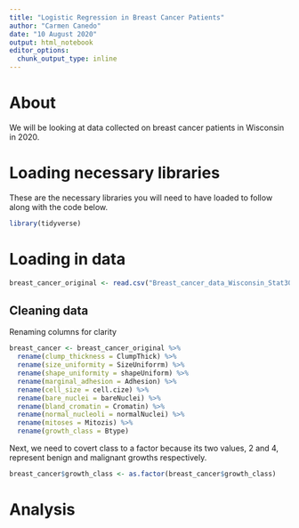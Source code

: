 ```yaml
---
title: "Logistic Regression in Breast Cancer Patients"
author: "Carmen Canedo"
date: "10 August 2020"
output: html_notebook
editor_options: 
  chunk_output_type: inline
---
```


# About
We will be looking at data collected on breast cancer patients in Wisconsin in 2020.

# Loading necessary libraries
These are the necessary libraries you will need to have loaded to follow along with the code below.

```r
library(tidyverse)
```


# Loading in data
```r
breast_cancer_original <- read.csv("Breast_cancer_data_Wisconsin_Stat302_2020.csv")
```

## Cleaning data
Renaming columns for clarity
```r
breast_cancer <- breast_cancer_original %>% 
  rename(clump_thickness = ClumpThick) %>% 
  rename(size_uniformity = SizeUniforrm) %>% 
  rename(shape_uniformity = shapeUniform) %>% 
  rename(marginal_adhesion = Adhesion) %>% 
  rename(cell_size = cell.cize) %>% 
  rename(bare_nuclei = bareNuclei) %>% 
  rename(bland_cromatin = Cromatin) %>% 
  rename(normal_nucleoli = normalNuclei) %>% 
  rename(mitoses = Mitozis) %>% 
  rename(growth_class = Btype)
```

Next, we need to covert class to a factor because its two values, 2 and 4, represent benign and malignant growths respectively.
```r
breast_cancer$growth_class <- as.factor(breast_cancer$growth_class)
```


# Analysis